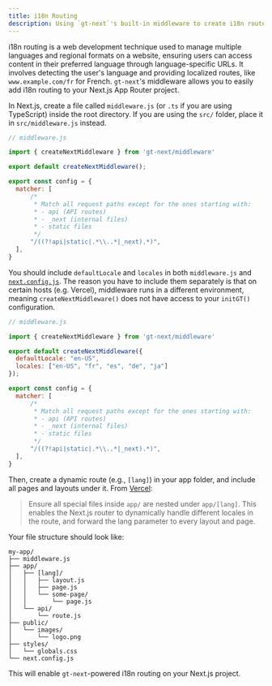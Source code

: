 ```yaml
---
title: i18n Routing
description: Using `gt-next`'s built-in middleware to create i18n routes for your app
---
```


i18n routing is a web development technique used to manage multiple languages and regional formats on a website, ensuring users can access content in their preferred language through language-specific URLs. It involves detecting the user's language and providing localized routes, like `www.example.com/fr` for French. `gt-next`'s middleware allows you to easily add i18n routing to your Next.js App Router project.

In Next.js, create a file called `middleware.js` (or `.ts` if you are using TypeScript) inside the root directory. If you are using the `src/` folder, place it in `src/middleware.js` instead.

```js copy
// middleware.js

import { createNextMiddleware } from 'gt-next/middleware'

export default createNextMiddleware();

export const config = {
  matcher: [
      /*
       * Match all request paths except for the ones starting with:
       * - api (API routes)
       * - _next (internal files)
       * - static files
       */
      "/((?!api|static|.*\\..*|_next).*)",
  ],
}
```

You should include `defaultLocale` and `locales` in both `middleware.js` and [`next.config.js`](/docs/oldnext/config). The reason you have to include them separately is that on certain hosts (e.g. Vercel), middleware runs in a different environment, meaning `createNextMiddleware()` does not have access to your `initGT()` configuration.

```js copy
// middleware.js

import { createNextMiddleware } from 'gt-next/middleware'

export default createNextMiddleware({
  defaultLocale: "en-US",
  locales: ["en-US", "fr", "es", "de", "ja"]
});

export const config = {
  matcher: [
      /*
       * Match all request paths except for the ones starting with:
       * - api (API routes)
       * - _next (internal files)
       * - static files
       */
      "/((?!api|static|.*\\..*|_next).*)",
  ],
}
```

Then, create a dynamic route (e.g., `[lang]`) in your app folder, and include all pages and layouts under it. From [Vercel](https://nextjs.org/docs/app/building-your-application/routing/internationalization#routing-overview):

> Ensure all special files inside `app/` are nested under `app/[lang]`. This enables the Next.js router to dynamically handle different locales in the route, and forward the lang parameter to every layout and page. 

Your file structure should look like:

```
my-app/
├── middleware.js
├── app/
│   ├── [lang]/
│   │   ├── layout.js
│   │   ├── page.js
│   │   └── some-page/
│   │       └── page.js
│   └── api/
│       └── route.js
├── public/
│   └── images/
│       └── logo.png
├── styles/
│   └── globals.css
└── next.config.js
```

This will enable `gt-next`-powered i18n routing on your Next.js project.